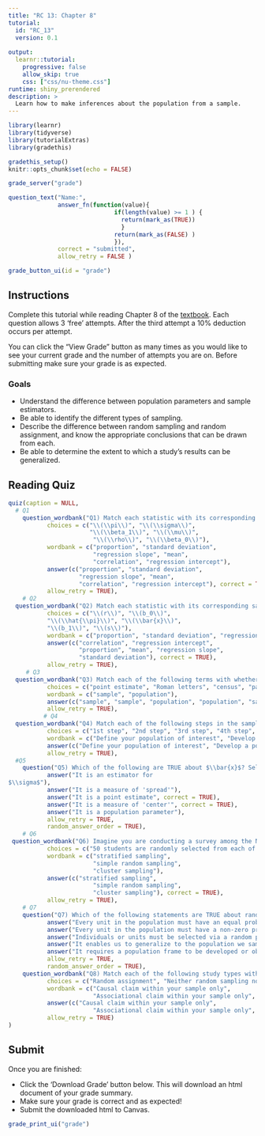 ```yaml
---
title: "RC 13: Chapter 8"
tutorial:
  id: "RC_13"
  version: 0.1
  
output:
  learnr::tutorial:
    progressive: false
    allow_skip: true
    css: ["css/nu-theme.css"]
runtime: shiny_prerendered
description: >
  Learn how to make inferences about the population from a sample.
---
```


```r
library(learnr)
library(tidyverse)
library(tutorialExtras)
library(gradethis)

gradethis_setup()
knitr::opts_chunk$set(echo = FALSE)
```


```r
grade_server("grade")
```

```r
question_text("Name:",
              answer_fn(function(value){
                              if(length(value) >= 1 ) {
                                return(mark_as(TRUE))
                                }
                              return(mark_as(FALSE) )
                              }),
              correct = "submitted",
              allow_retry = FALSE )
```

```r
grade_button_ui(id = "grade")
```

## Instructions

Complete this tutorial while reading Chapter 8 of the [textbook](https://nustat.github.io/intro-stat-data-sci/08-populations.html). Each question allows 3 'free' attempts. After the third attempt a 10% deduction occurs per attempt.

You can click the "View Grade" button as many times as you would like to see your current grade and the number of attempts you are on. Before submitting make sure your grade is as expected.

### Goals

-   Understand the difference between population parameters and sample estimators.
-   Be able to identify the different types of sampling.
-   Describe the difference between random sampling and random assignment, and know the appropriate conclusions that can be drawn from each.
-   Be able to determine the extent to which a study's results can be generalized.


## Reading Quiz

```r
quiz(caption = NULL,
  # Q1
    question_wordbank("Q1) Match each statistic with its corresponding population parameter.", 
           choices = c("\\(\\pi\\)", "\\(\\sigma\\)",
                       "\\(\\beta_1\\)", "\\(\\mu\\)", 
                        "\\(\\rho\\)", "\\(\\beta_0\\)"),
           wordbank = c("proportion", "standard deviation",
                        "regression slope", "mean",
                        "correlation", "regression intercept"),
           answer(c("proportion", "standard deviation",
                    "regression slope", "mean", 
                    "correlation", "regression intercept"), correct = TRUE),
           allow_retry = TRUE), 
    # Q2
  question_wordbank("Q2) Match each statistic with its corresponding sample estimator.", 
           choices = c("\\(r\\)", "\\(b_0\\)",
           "\\(\\hat{\\pi}\\)", "\\(\\bar{x}\\)",
           "\\(b_1\\)", "\\(s\\)"),
           wordbank = c("proportion", "standard deviation", "regression slope", "mean", "correlation", "regression intercept"),
           answer(c("correlation", "regression intercept",
                    "proportion", "mean", "regression slope",
                    "standard deviation"), correct = TRUE),
           allow_retry = TRUE), 
     # Q3
  question_wordbank("Q3) Match each of the following terms with whether they correspond to a sample or a population.", 
           choices = c("point estimate", "Roman letters", "census", "parameter", "hat notation", "Greek letters"),
           wordbank = c("sample", "population"),
           answer(c("sample", "sample", "population", "population", "sample", "population"), correct = TRUE),
           allow_retry = TRUE), 
          # Q4
  question_wordbank("Q4) Match each of the following steps in the sampling process with the appropriate order they should be conducted.", 
           choices = c("1st step", "2nd step", "3rd step", "4th step", "5th step"),
           wordbank = c("Define your population of interest", "Develop a population frame", "Develop a sampling plan", "Obtain your sample", "Collect data on your sample"),
           answer(c("Define your population of interest", "Develop a population frame", "Develop a sampling plan", "Obtain your sample", "Collect data on your sample"), correct = TRUE),
           allow_retry = TRUE), 
  #Q5
    question("Q5) Which of the following are TRUE about $\\bar{x}$? Select all that apply.",
           answer("It is an estimator for 
$\\sigma$"),
           answer("It is a measure of 'spread'"),
           answer("It is a point estimate", correct = TRUE),
           answer("It is a measure of 'center'", correct = TRUE),
           answer("It is a population parameter"),
           allow_retry = TRUE,
           random_answer_order = TRUE),  
    # Q6
 question_wordbank("Q6) Imagine you are conducting a survey among the Northwestern student body. You decide to sample 200 students. Match each of the following scenarios with the corresponding sampling procedures. ", 
           choices = c("50 students are randomly selected from each of the four classes (i.e. freshman, sophomores, juniors, seniors)", "200 students are randomly selected from a list of all NetIDs", "20 courses are randomly selected, and then 10 students are randomly selected from each course"),
           wordbank = c("stratified sampling", 
                        "simple random sampling", 
                        "cluster sampling"),
           answer(c("stratified sampling", 
                        "simple random sampling", 
                        "cluster sampling"), correct = TRUE),
           allow_retry = TRUE), 
    # Q7
    question("Q7) Which of the following statements are TRUE about random sampling? Select all that apply.",
           answer("Every unit in the population must have an equal probability of being selected"),
           answer("Every unit in the population must have a non-zero probability of being selected", correct = TRUE),
           answer("Individuals or units must be selected via a random process", correct = TRUE),
           answer("It enables us to generalize to the population we sampled from", correct = TRUE),
           answer("It requires a population frame to be developed or obtained in advance", correct = TRUE),
           allow_retry = TRUE,
           random_answer_order = TRUE),   
    question_wordbank("Q8) Match each of the following study types with the appropriate conclusions that can be drawn from them.", 
           choices = c("Random assignment", "Neither random sampling nor random assignment", "Random sampling", "Random sampling + random assignment"),
           wordbank = c("Causal claim within your sample only", 
                        "Associational claim within your sample only", "Associational claim, generalized to the whole population", "Causal claim, generalized to the whole population"),
           answer(c("Causal claim within your sample only", 
                        "Associational claim within your sample only", "Associational claim, generalized to the whole population", "Causal claim, generalized to the whole population"), correct = TRUE),
           allow_retry = TRUE)
)

```

## Submit

Once you are finished:

-   Click the 'Download Grade' button below. This will download an html document of your grade summary.
-   Make sure your grade is correct and as expected!
-   Submit the downloaded html to Canvas.

```r
grade_print_ui("grade")
```
